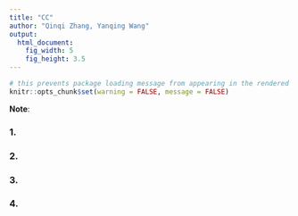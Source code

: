 ```yaml
---
title: "CC"
author: "Qinqi Zhang, Yanqing Wang"
output: 
  html_document: 
    fig_width: 5
    fig_height: 3.5
---
```



```r
# this prevents package loading message from appearing in the rendered version of your problem set
knitr::opts_chunk$set(warning = FALSE, message = FALSE)
```

**Note**: 

### 1. 



### 2. 


### 3.



### 4. 

